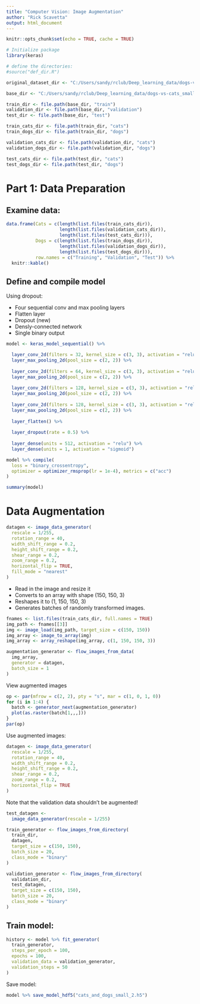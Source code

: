 ```yaml
---
title: "Computer Vision: Image Augmentation"
author: "Rick Scavetta"
output: html_document
---
```


```r
knitr::opts_chunk$set(echo = TRUE, cache = TRUE)

# Initialize package
library(keras)

# define the directories:
#source("def_dir.R")

original_dataset_dir <- "C:/Users/sandy/rclub/Deep_learning_data/dogs-vs-cats/train"

base_dir <- "C:/Users/sandy/rclub/Deep_learning_data/dogs-vs-cats_small"

train_dir <- file.path(base_dir, "train")
validation_dir <- file.path(base_dir, "validation")
test_dir <- file.path(base_dir, "test")

train_cats_dir <- file.path(train_dir, "cats")
train_dogs_dir <- file.path(train_dir, "dogs")

validation_cats_dir <- file.path(validation_dir, "cats")
validation_dogs_dir <- file.path(validation_dir, "dogs")

test_cats_dir <- file.path(test_dir, "cats")
test_dogs_dir <- file.path(test_dir, "dogs")
```

# Part 1: Data Preparation

## Examine data:

```r

data.frame(Cats = c(length(list.files(train_cats_dir)),
                    length(list.files(validation_cats_dir)),
                    length(list.files(test_cats_dir))),
           Dogs = c(length(list.files(train_dogs_dir)),
                    length(list.files(validation_dogs_dir)),
                    length(list.files(test_dogs_dir))),
           row.names = c("Training", "Validation", "Test")) %>% 
  knitr::kable()


```

## Define and compile model

Using dropout:

- Four sequential conv and max pooling layers
- Flatten layer
- Dropout (new)
- Densly-connected network
- Single binary output

```r
model <- keras_model_sequential() %>%

  layer_conv_2d(filters = 32, kernel_size = c(3, 3), activation = "relu", input_shape = c(150, 150, 3)) %>%
  layer_max_pooling_2d(pool_size = c(2, 2)) %>%
  
  layer_conv_2d(filters = 64, kernel_size = c(3, 3), activation = "relu") %>% 
  layer_max_pooling_2d(pool_size = c(2, 2)) %>%
  
  layer_conv_2d(filters = 128, kernel_size = c(3, 3), activation = "relu") %>% 
  layer_max_pooling_2d(pool_size = c(2, 2)) %>%
  
  layer_conv_2d(filters = 128, kernel_size = c(3, 3), activation = "relu") %>% 
  layer_max_pooling_2d(pool_size = c(2, 2)) %>%
  
  layer_flatten() %>%
  
  layer_dropout(rate = 0.5) %>%
  
  layer_dense(units = 512, activation = "relu") %>%
  layer_dense(units = 1, activation = "sigmoid")

model %>% compile(
  loss = "binary_crossentropy",
  optimizer = optimizer_rmsprop(lr = 1e-4), metrics = c("acc")
)

summary(model)

```

# Data Augmentation

```r
datagen <- image_data_generator(
  rescale = 1/255,
  rotation_range = 40,
  width_shift_range = 0.2,
  height_shift_range = 0.2,
  shear_range = 0.2,
  zoom_range = 0.2,
  horizontal_flip = TRUE,
  fill_mode = "nearest"
)
```

- Read in the image and resize it
- Converts to an array with shape (150, 150, 3)
- Reshapes it to (1, 150, 150, 3)
- Generates batches of randomly transformed images.

```r

fnames <- list.files(train_cats_dir, full.names = TRUE)
img_path <- fnames[[3]]
img <- image_load(img_path, target_size = c(150, 150))
img_array <- image_to_array(img)
img_array <- array_reshape(img_array, c(1, 150, 150, 3))

augmentation_generator <- flow_images_from_data(
  img_array,
  generator = datagen,
  batch_size = 1
)

```

View augmented images

```r

op <- par(mfrow = c(2, 2), pty = "s", mar = c(1, 0, 1, 0))
for (i in 1:4) {
  batch <- generator_next(augmentation_generator)
  plot(as.raster(batch[1,,,]))
}
par(op)

```

Use augmented images:

```r

datagen <- image_data_generator(
  rescale = 1/255, 
  rotation_range = 40, 
  width_shift_range = 0.2, 
  height_shift_range = 0.2, 
  shear_range = 0.2,
  zoom_range = 0.2,
  horizontal_flip = TRUE
)

```

Note that the validation data shouldn’t be augmented!

```r
test_datagen <-
  image_data_generator(rescale = 1/255)

train_generator <- flow_images_from_directory(
  train_dir,
  datagen,
  target_size = c(150, 150),
  batch_size = 20,
  class_mode = "binary"
)

validation_generator <- flow_images_from_directory(
  validation_dir,
  test_datagen,
  target_size = c(150, 150),
  batch_size = 20,
  class_mode = "binary"
)

```

## Train model:

```r

history <- model %>% fit_generator(
  train_generator,
  steps_per_epoch = 100,
  epochs = 100,
  validation_data = validation_generator,
  validation_steps = 50
)

```

Save model:

```r
model %>% save_model_hdf5("cats_and_dogs_small_2.h5")
```
